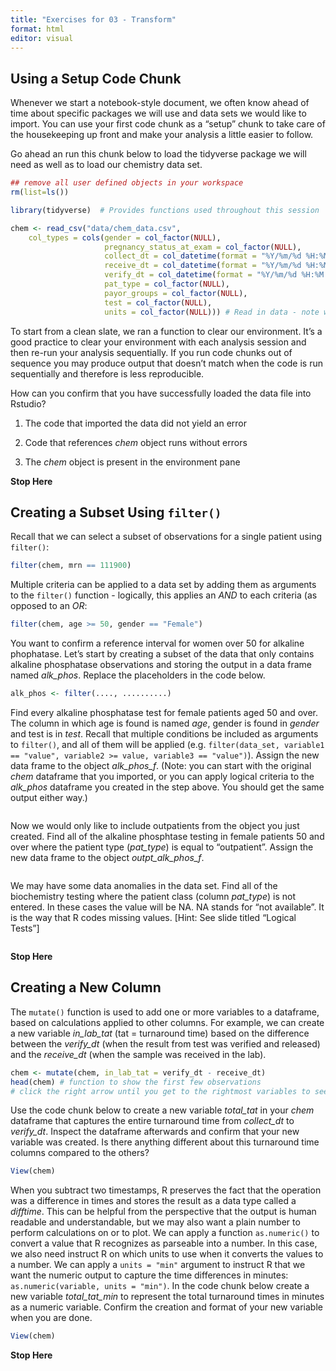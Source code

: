 ```yaml
---
title: "Exercises for 03 - Transform"
format: html
editor: visual
---
```


## Using a Setup Code Chunk

Whenever we start a notebook-style document, we often know ahead of time about specific packages we will use and data sets we would like to import. You can use your first code chunk as a "setup" chunk to take care of the housekeeping up front and make your analysis a little easier to follow.

Go ahead an run this chunk below to load the tidyverse package we will need as well as to load our chemistry data set.

```r
## remove all user defined objects in your workspace
rm(list=ls())

library(tidyverse)  # Provides functions used throughout this session

chem <- read_csv("data/chem_data.csv", 
    col_types = cols(gender = col_factor(NULL),
                     pregnancy_status_at_exam = col_factor(NULL),
                     collect_dt = col_datetime(format = "%Y/%m/%d %H:%M:%S"), 
                     receive_dt = col_datetime(format = "%Y/%m/%d %H:%M:%S"), 
                     verify_dt = col_datetime(format = "%Y/%m/%d %H:%M:%S"), 
                     pat_type = col_factor(NULL),
                     payor_groups = col_factor(NULL),
                     test = col_factor(NULL),
                     units = col_factor(NULL))) # Read in data - note we determined data types up front
```

To start from a clean slate, we ran a function to clear our environment. It's a good practice to clear your environment with each analysis session and then re-run your analysis sequentially. If you run code chunks out of sequence you may produce output that doesn't match when the code is run sequentially and therefore is less reproducible.

How can you confirm that you have successfully loaded the data file into Rstudio?

1.  The code that imported the data did not yield an error

2.  Code that references *chem* object runs without errors

3.  The *chem* object is present in the environment pane

**Stop Here**

## Creating a Subset Using `filter()`

Recall that we can select a subset of observations for a single patient using `filter()`:

```r
filter(chem, mrn == 111900)
```

Multiple criteria can be applied to a data set by adding them as arguments to the `filter()` function - logically, this applies an *AND* to each criteria (as opposed to an *OR*:

```r
filter(chem, age >= 50, gender == "Female")
```

You want to confirm a reference interval for women over 50 for alkaline phophatase. Let's start by creating a subset of the data that only contains alkaline phosphatase observations and storing the output in a data frame named *alk_phos*. Replace the placeholders in the code below.

```r
alk_phos <- filter(...., ..........)
```

Find every alkaline phosphatase test for female patients aged 50 and over. The column in which age is found is named *age*, gender is found in *gender* and test is in *test*. Recall that multiple conditions be included as arguments to `filter()`, and all of them will be applied (e.g. `filter(data_set, variable1 == "value", variable2 >= value, variable3 == "value")`). Assign the new data frame to the object *alk_phos_f*. (Note: you can start with the original *chem* dataframe that you imported, or you can apply logical criteria to the *alk_phos* dataframe you created in the step above. You should get the same output either way.)

```r

```

Now we would only like to include outpatients from the object you just created. Find all of the alkaline phosphtase testing in female patients 50 and over where the patient type (*pat_type*) is equal to "outpatient". Assign the new data frame to the object *outpt_alk_phos_f*.

```r

```

We may have some data anomalies in the data set. Find all of the biochemistry testing where the patient class (column *pat_type*) is not entered. In these cases the value will be NA. NA stands for "not available". It is the way that R codes missing values. \[Hint: See slide titled "Logical Tests"\]

```r

```

**Stop Here**

## Creating a New Column

The `mutate()` function is used to add one or more variables to a dataframe, based on calculations applied to other columns. For example, we can create a new variable *in_lab_tat* (tat = turnaround time) based on the difference between the *verify_dt* (when the result from test was verified and released) and the *receive_dt* (when the sample was received in the lab).

```r
chem <- mutate(chem, in_lab_tat = verify_dt - receive_dt)
head(chem) # function to show the first few observations
# click the right arrow until you get to the rightmost variables to see the new variable
```

Use the code chunk below to create a new variable *total_tat* in your *chem* dataframe that captures the entire turnaround time from *collect_dt* to *verify_dt*. Inspect the dataframe afterwards and confirm that your new variable was created. Is there anything different about this turnaround time columns compared to the others?

```r

View(chem)
```

When you subtract two timestamps, R preserves the fact that the operation was a difference in times and stores the result as a data type called a *difftime*. This can be helpful from the perspective that the output is human readable and understandable, but we may also want a plain number to perform calculations on or to plot. We can apply a function `as.numeric()` to convert a value that R recognizes as parseable into a number. In this case, we also need instruct R on which units to use when it converts the values to a number. We can apply a `units = "min"` argument to instruct R that we want the numeric output to capture the time differences in minutes: `as.numeric(variable, units = "min")`. In the code chunk below create a new variable *total_tat_min* to represent the total turnaround times in minutes as a numeric variable. Confirm the creation and format of your new variable when you are done.

```r

View(chem)
```

**Stop Here**
